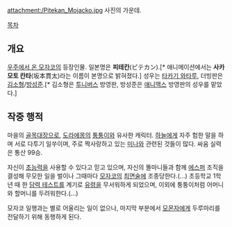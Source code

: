 attachment:/Pitekan_Mojacko.jpg
사진의 가운데.

[[목차]]

== 개요 ==
[[우주에서 온 모자코]]의 등장인물. 일본명은 '''피테칸'''(ピテカン).[* 애니메이션에서는 '''사카모토 칸타'''(坂本貫太)라는 이름이 본명으로 밝혀졌다.] 성우는 [[타카기 와타루]], 더빙판은 [[김소형]]/[[방성준]].[* 김소형은 [[투니버스]] 방영판, 방성준은 [[애니맥스]] 방영판의 성우를 맡았다.]

== 작중 행적 ==
마을의 [[골목대장]]으로, [[도라에몽]]의 [[퉁퉁이]]와 유사한 캐릭터. [[하늘]]에게 자주 험한 말을 하며 서로 다투기 일쑤이며, 주로 짝사랑하고 있는 [[미나]]와 관련된 것들이 많다. 싸움 실력은 통산 99승.

자신이 [[초능력]]을 사용할 수 있다고 믿고 있으며, 자신의 똘마니들과 함께 [[에스퍼]] 조직을 결성해 무모한 일을 벌이나 그때마다 [[모자코]]의 [[최면술]]에 조종당한다.(...) 초등학교 1학년 때 한 [[담력 테스트]]를 계기로 [[유령]]을 무서워하게 되었으며, 이외에 퉁퉁이처럼 어머니와 할머니를 두려워한다.(...)

모자코 일행과는 별로 어울리는 일이 없으나, 마지막 부분에서 [[모몬자]]에게 두루마리를 전달하기 위해 동행하게 된다.
